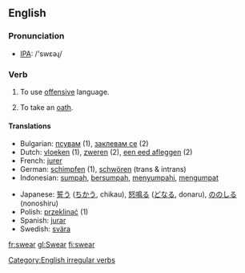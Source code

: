 ==English==
=== Pronunciation ===
*[[w:IPA|IPA]]: /'swεəɻ/

=== Verb ===
[[Category:English irregular verbs]]
{{en-verb2|'''to swear'''|'''[[swears]]'''|'''[[swore]]'''|'''[[sworn]]'''|'''[[swearing]]'''}}

#{{intransitive}} To use [[offensive]] language.
#{{intransitive}} {{transitive}} To take an [[oath]].

==== Translations ====
{{top}}
*Bulgarian: [[псувам]] (1), [[заклевам се]] (2)
*Dutch: [[vloeken]] (1), [[zweren]] (2), [[een eed afleggen]] (2)
*French: [[jurer]]
*German: [[schimpfen]] (1), [[schwören]] (trans & intrans)
*Indonesian: [[sumpah]], [[sumpah|bersumpah]], [[sumpah|menyumpahi]], [[umpat|mengumpat]]
{{mid}}
*Japanese: [[誓う]] ([[ちかう]], chikau), [[怒鳴る]] ([[どなる]], donaru), [[ののしる]] (nonoshiru)
*Polish: [[przeklinać]] (1)
*Spanish: [[jurar]]
*Swedish: [[svära]]
{{bottom}}

[[fr:swear]]
[[gl:Swear]]
[[fi:swear]]